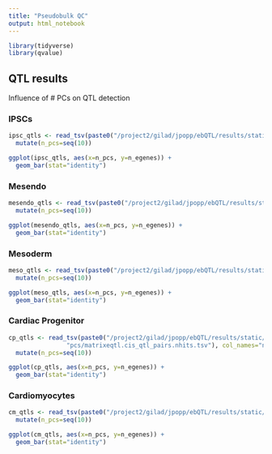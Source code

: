 ```yaml
---
title: "Pseudobulk QC"
output: html_notebook
---
```

```r
library(tidyverse)
library(qvalue)
```

## QTL results
Influence of # PCs on QTL detection

### IPSCs
```r
ipsc_qtls <- read_tsv(paste0("/project2/gilad/jpopp/ebQTL/results/static/cm_lineage2/pseudobulk_tmm/basic/ipsc/", seq(1, 10), "pcs/matrixeqtl.cis_qtl_pairs.nhits.tsv"), col_names="n_egenes") %>%
  mutate(n_pcs=seq(10))

ggplot(ipsc_qtls, aes(x=n_pcs, y=n_egenes)) +
  geom_bar(stat="identity")
```

### Mesendo
```r
mesendo_qtls <- read_tsv(paste0("/project2/gilad/jpopp/ebQTL/results/static/cm_lineage2/pseudobulk_tmm/basic/mesendo/", seq(1, 10), "pcs/matrixeqtl.cis_qtl_pairs.nhits.tsv"), col_names="n_egenes") %>%
  mutate(n_pcs=seq(10))

ggplot(mesendo_qtls, aes(x=n_pcs, y=n_egenes)) +
  geom_bar(stat="identity")
```

### Mesoderm
```r
meso_qtls <- read_tsv(paste0("/project2/gilad/jpopp/ebQTL/results/static/cm_lineage2/pseudobulk_tmm/basic/meso/", seq(1, 10), "pcs/matrixeqtl.cis_qtl_pairs.nhits.tsv"), col_names="n_egenes") %>%
  mutate(n_pcs=seq(10))

ggplot(meso_qtls, aes(x=n_pcs, y=n_egenes)) +
  geom_bar(stat="identity")
```

### Cardiac Progenitor
```r
cp_qtls <- read_tsv(paste0("/project2/gilad/jpopp/ebQTL/results/static/cm_lineage2/pseudobulk_tmm/basic/cp/", seq(1, 10),
                "pcs/matrixeqtl.cis_qtl_pairs.nhits.tsv"), col_names="n_egenes") %>%
  mutate(n_pcs=seq(10))

ggplot(cp_qtls, aes(x=n_pcs, y=n_egenes)) +
  geom_bar(stat="identity")
```

### Cardiomyocytes
```r
cm_qtls <- read_tsv(paste0("/project2/gilad/jpopp/ebQTL/results/static/cm_lineage2/pseudobulk_tmm/basic/cm/", seq(1, 10), "pcs/matrixeqtl.cis_qtl_pairs.nhits.tsv"), col_names="n_egenes") %>%
  mutate(n_pcs=seq(10))

ggplot(cm_qtls, aes(x=n_pcs, y=n_egenes)) +
  geom_bar(stat="identity")
```